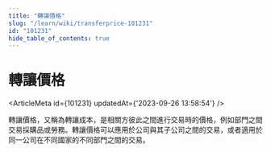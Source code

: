 ```yaml
---
title: "轉讓價格"
slug: "/learn/wiki/transferprice-101231"
id: "101231"
hide_table_of_contents: true
---
```



# 轉讓價格

<ArticleMeta id={101231} updatedAt={'2023-09-26 13:58:54'} />
<div className='border-solid border-b border-t-0 my-4 border-[var(--ifm-color-gray-300)]' />

轉讓價格，又稱為轉讓成本，是相關方彼此之間進行交易時的價格，例如部門之間交易採購品或勞務。轉讓價格可以應用於公司與其子公司之間的交易，或者適用於同一公司在不同國家的不同部門之間的交易。
